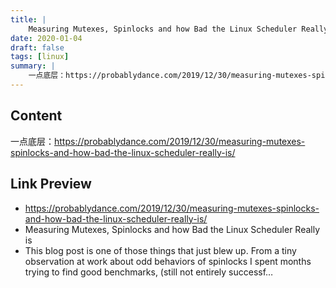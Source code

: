```yaml
---
title: |
    Measuring Mutexes, Spinlocks and how Bad the Linux Scheduler Really is
date: 2020-01-04
draft: false
tags: [linux]
summary: |
    一点底层：https://probablydance.com/2019/12/30/measuring-mutexes-spinlocks-and-how-bad-the-linux-scheduler-really-is/
---
```


## Content

一点底层：https://probablydance.com/2019/12/30/measuring-mutexes-spinlocks-and-how-bad-the-linux-scheduler-really-is/

## Link Preview

- https://probablydance.com/2019/12/30/measuring-mutexes-spinlocks-and-how-bad-the-linux-scheduler-really-is/
- Measuring Mutexes, Spinlocks and how Bad the Linux Scheduler Really is
- This blog post is one of those things that just blew up. From a tiny observation at work about odd behaviors of spinlocks I spent months trying to find good benchmarks, (still not entirely successf…
